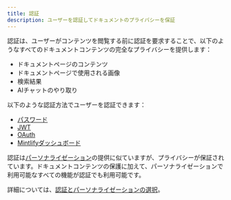 ```yaml
---
title: 認証
description: ユーザーを認証してドキュメントのプライバシーを保証
---
```


認証は、ユーザーがコンテンツを閲覧する前に認証を要求することで、以下のようなすべてのドキュメントコンテンツの完全なプライバシーを提供します：

* ドキュメントページのコンテンツ
* ドキュメントページで使用される画像
* 検索結果
* AIチャットのやり取り

以下のような認証方法でユーザーを認証できます：

* [パスワード](./authentication-setup/password)
* [JWT](./authentication-setup/jwt)
* [OAuth](./authentication-setup/oauth)
* [Mintlifyダッシュボード](./authentication-setup/mintlify)

認証は[パーソナライゼーション](./personalization)の提供に似ていますが、プライバシーが保証されています。ドキュメントコンテンツの保護に加えて、パーソナライゼーションで利用可能なすべての機能が認証でも利用可能です。

詳細については、[認証とパーソナライゼーションの選択](./authentication-vs-personalization)。
